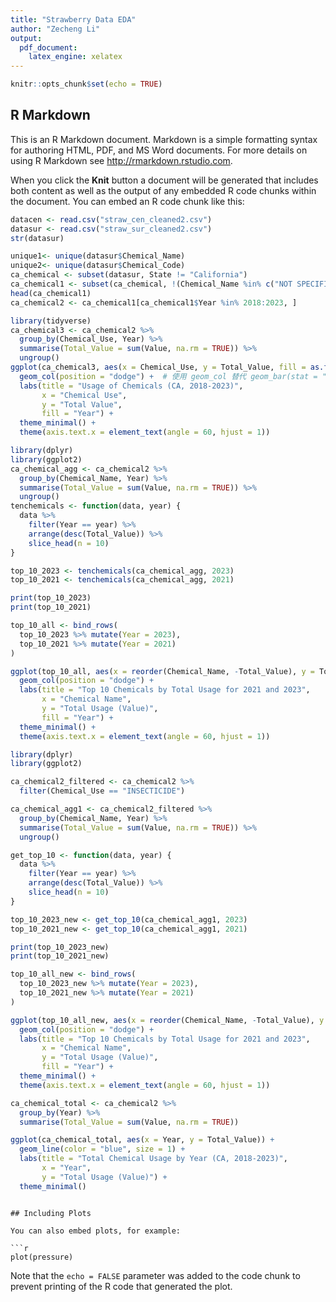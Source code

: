 ```yaml
---
title: "Strawberry Data EDA"
author: "Zecheng Li"
output: 
  pdf_document:
    latex_engine: xelatex
---
```


```r
knitr::opts_chunk$set(echo = TRUE)
```

## R Markdown

This is an R Markdown document. Markdown is a simple formatting syntax for authoring HTML, PDF, and MS Word documents. For more details on using R Markdown see <http://rmarkdown.rstudio.com>.

When you click the **Knit** button a document will be generated that includes both content as well as the output of any embedded R code chunks within the document. You can embed an R code chunk like this:

```r
datacen <- read.csv("straw_cen_cleaned2.csv")
datasur <- read.csv("straw_sur_cleaned2.csv")
str(datasur)
```

```r
unique1<- unique(datasur$Chemical_Name)
unique2<- unique(datasur$Chemical_Code)
ca_chemical <- subset(datasur, State != "California")
ca_chemical1 <- subset(ca_chemical, !(Chemical_Name %in% c("NOT SPECIFIED", "TOTAL")))
head(ca_chemical1)
ca_chemical2 <- ca_chemical1[ca_chemical1$Year %in% 2018:2023, ]
```

```r
library(tidyverse)
ca_chemical3 <- ca_chemical2 %>%
  group_by(Chemical_Use, Year) %>%
  summarise(Total_Value = sum(Value, na.rm = TRUE)) %>%
  ungroup()
ggplot(ca_chemical3, aes(x = Chemical_Use, y = Total_Value, fill = as.factor(Year))) +
  geom_col(position = "dodge") +  # 使用 geom_col 替代 geom_bar(stat = "identity")
  labs(title = "Usage of Chemicals (CA, 2018-2023)",
       x = "Chemical Use",
       y = "Total Value",
       fill = "Year") +
  theme_minimal() +
  theme(axis.text.x = element_text(angle = 60, hjust = 1))
```

```r
library(dplyr)
library(ggplot2)
ca_chemical_agg <- ca_chemical2 %>%
  group_by(Chemical_Name, Year) %>%
  summarise(Total_Value = sum(Value, na.rm = TRUE)) %>%
  ungroup()
tenchemicals <- function(data, year) {
  data %>%
    filter(Year == year) %>%
    arrange(desc(Total_Value)) %>%
    slice_head(n = 10)
}

top_10_2023 <- tenchemicals(ca_chemical_agg, 2023)
top_10_2021 <- tenchemicals(ca_chemical_agg, 2021)

print(top_10_2023)
print(top_10_2021)

top_10_all <- bind_rows(
  top_10_2023 %>% mutate(Year = 2023),
  top_10_2021 %>% mutate(Year = 2021)
)

ggplot(top_10_all, aes(x = reorder(Chemical_Name, -Total_Value), y = Total_Value, fill = as.factor(Year))) +
  geom_col(position = "dodge") +
  labs(title = "Top 10 Chemicals by Total Usage for 2021 and 2023",
       x = "Chemical Name",
       y = "Total Usage (Value)",
       fill = "Year") +
  theme_minimal() +
  theme(axis.text.x = element_text(angle = 60, hjust = 1))

```


```r
library(dplyr)
library(ggplot2)

ca_chemical2_filtered <- ca_chemical2 %>%
  filter(Chemical_Use == "INSECTICIDE")

ca_chemical_agg1 <- ca_chemical2_filtered %>%
  group_by(Chemical_Name, Year) %>%
  summarise(Total_Value = sum(Value, na.rm = TRUE)) %>%
  ungroup()

get_top_10 <- function(data, year) {
  data %>%
    filter(Year == year) %>%
    arrange(desc(Total_Value)) %>%
    slice_head(n = 10)
}

top_10_2023_new <- get_top_10(ca_chemical_agg1, 2023)
top_10_2021_new <- get_top_10(ca_chemical_agg1, 2021)

print(top_10_2023_new)
print(top_10_2021_new)

top_10_all_new <- bind_rows(
  top_10_2023_new %>% mutate(Year = 2023),
  top_10_2021_new %>% mutate(Year = 2021)
)

ggplot(top_10_all_new, aes(x = reorder(Chemical_Name, -Total_Value), y = Total_Value, fill = as.factor(Year))) +
  geom_col(position = "dodge") +
  labs(title = "Top 10 Chemicals by Total Usage for 2021 and 2023",
       x = "Chemical Name",
       y = "Total Usage (Value)",
       fill = "Year") +
  theme_minimal() +
  theme(axis.text.x = element_text(angle = 60, hjust = 1))

ca_chemical_total <- ca_chemical2 %>%
  group_by(Year) %>%
  summarise(Total_Value = sum(Value, na.rm = TRUE))

ggplot(ca_chemical_total, aes(x = Year, y = Total_Value)) +
  geom_line(color = "blue", size = 1) +
  labs(title = "Total Chemical Usage by Year (CA, 2018-2023)",
       x = "Year",
       y = "Total Usage (Value)") +
  theme_minimal()
```


```

## Including Plots

You can also embed plots, for example:

```r
plot(pressure)
```

Note that the `echo = FALSE` parameter was added to the code chunk to prevent printing of the R code that generated the plot.
